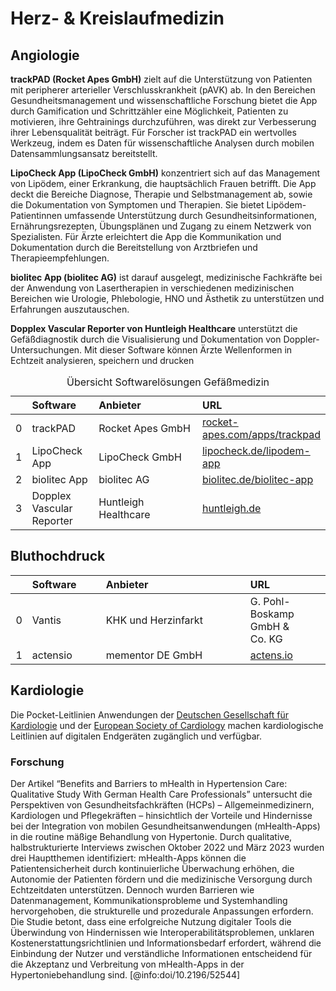 # Herz- & Kreislaufmedizin

## Angiologie

**trackPAD (Rocket Apes GmbH)** zielt auf die Unterstützung von Patienten mit peripherer arterieller Verschlusskrankheit (pAVK) ab. In den Bereichen Gesundheitsmanagement und wissenschaftliche Forschung bietet die App durch Gamification und Schrittzähler eine Möglichkeit, Patienten zu motivieren, ihre Gehtrainings durchzuführen, was direkt zur Verbesserung ihrer Lebensqualität beiträgt. Für Forscher ist trackPAD ein wertvolles Werkzeug, indem es Daten für wissenschaftliche Analysen durch mobilen Datensammlungsansatz bereitstellt.

**LipoCheck App (LipoCheck GmbH)** konzentriert sich auf das Management von Lipödem, einer Erkrankung, die hauptsächlich Frauen betrifft. Die App deckt die Bereiche Diagnose, Therapie und Selbstmanagement ab, sowie die Dokumentation von Symptomen und Therapien. Sie bietet Lipödem-Patientinnen umfassende Unterstützung durch Gesundheitsinformationen, Ernährungsrezepten, Übungsplänen und Zugang zu einem Netzwerk von Spezialisten. Für Ärzte erleichtert die App die Kommunikation und Dokumentation durch die Bereitstellung von Arztbriefen und Therapieempfehlungen.

**biolitec App (biolitec AG)** ist darauf ausgelegt, medizinische Fachkräfte bei der Anwendung von Lasertherapien in verschiedenen medizinischen Bereichen wie Urologie, Phlebologie, HNO und Ästhetik zu unterstützen und Erfahrungen auszutauschen.

**Dopplex Vascular Reporter von Huntleigh Healthcare** unterstützt die Gefäßdiagnostik durch die Visualisierung und Dokumentation von Doppler-Untersuchungen. Mit dieser Software können Ärzte Wellenformen in Echtzeit analysieren, speichern und drucken

|    | Software         | Anbieter                          | URL                |
|---:|:-----------------|:----------------------------------|:-------------------|
|  0 | trackPAD         | Rocket Apes GmbH                  | [rocket-apes.com/apps/trackpad](https://rocket-apes.com/apps/trackpad) |
|  1 | LipoCheck App    | LipoCheck GmbH                    | [lipocheck.de/lipodem-app](https://www.lipocheck.de/lipodem-app) |
|  2 | biolitec App     | biolitec AG                       | [biolitec.de/biolitec-app](https://www.biolitec.de/unternehmen/biolitec-app.html) |
|  3 | Dopplex Vascular Reporter | Huntleigh Healthcare | [huntleigh.de](www.huntleigh.de/product-category/dopplex-gefasdiagnostik/dokumentation-und-berichterstattung/) |

: Übersicht Softwarelösungen Gefäßmedizin

## Bluthochdruck

|    | Software         | Anbieter                          | URL                |
|---:|:-----------------|:----------------------------------|:-------------------|
|  0 | Vantis | KHK und Herzinfarkt | G. Pohl-Boskamp GmbH & Co. KG     | [vantis.pohl-boskamp.de](https://vantis.pohl-boskamp.de/) |
|  1 | actensio                  | mementor DE GmbH                  | [actens.io](https://actens.io/) |

## Kardiologie

Die Pocket-Leitlinien Anwendungen der [Deutschen Gesellschaft für Kardiologie](https://leitlinien.dgk.org/pocketleitlinie/app/) und der [European Society of Cardiology](https://www.escardio.org/Guidelines/Clinical-Practice-Guidelines/Guidelines-derivative-products/ESC-Mobile-Pocket-Guidelines) machen kardiologische Leitlinien auf digitalen Endgeräten zugänglich und verfügbar.

### Forschung

Der Artikel "Benefits and Barriers to mHealth in Hypertension Care: Qualitative Study With German Health Care Professionals" untersucht die Perspektiven von Gesundheitsfachkräften (HCPs) – Allgemeinmedizinern, Kardiologen und Pflegekräften – hinsichtlich der Vorteile und Hindernisse bei der Integration von mobilen Gesundheitsanwendungen (mHealth-Apps) in die routine mäßige Behandlung von Hypertonie. Durch qualitative, halbstrukturierte Interviews zwischen Oktober 2022 und März 2023 wurden drei Hauptthemen identifiziert: mHealth-Apps können die Patientensicherheit durch kontinuierliche Überwachung erhöhen, die Autonomie der Patienten fördern und die medizinische Versorgung durch Echtzeitdaten unterstützen. Dennoch wurden Barrieren wie Datenmanagement, Kommunikationsprobleme und Systemhandling hervorgehoben, die strukturelle und prozedurale Anpassungen erfordern. Die Studie betont, dass eine erfolgreiche Nutzung digitaler Tools die Überwindung von Hindernissen wie Interoperabilitätsproblemen, unklaren Kostenerstattungsrichtlinien und Informationsbedarf erfordert, während die Einbindung der Nutzer und verständliche Informationen entscheidend für die Akzeptanz und Verbreitung von mHealth-Apps in der Hypertoniebehandlung sind. [@info:doi/10.2196/52544]
